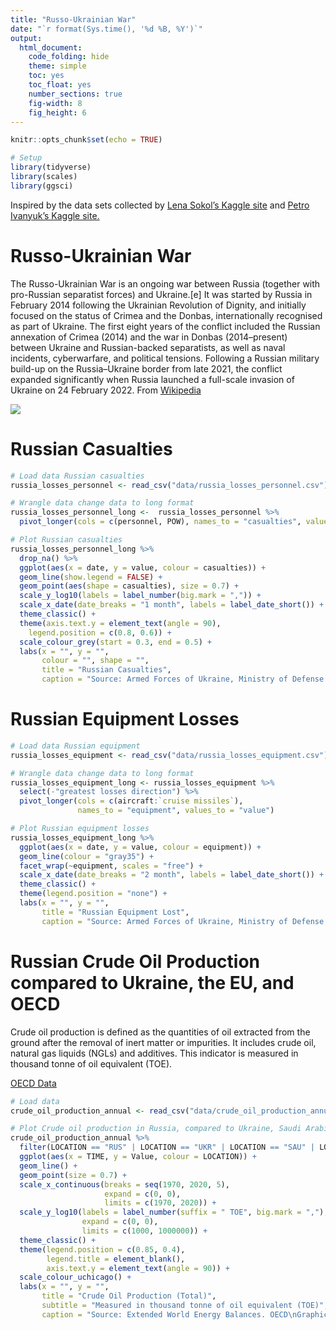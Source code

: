 ```yaml
---
title: "Russo-Ukrainian War"
date: "`r format(Sys.time(), '%d %B, %Y')`"
output: 
  html_document:
    code_folding: hide
    theme: simple
    toc: yes
    toc_float: yes
    number_sections: true
    fig-width: 8
    fig_height: 6
---
```

```r
knitr::opts_chunk$set(echo = TRUE)

# Setup
library(tidyverse)
library(scales)
library(ggsci)
```
Inspired by the data sets collected by [Lena Sokol's Kaggle site](https://www.kaggle.com/code/sokolheavy/2022-ukraine-russia-war-visualization) and [Petro Ivanyuk's Kaggle site.](https://www.kaggle.com/datasets/piterfm/2022-ukraine-russian-war)

# Russo-Ukrainian War

The Russo-Ukrainian War is an ongoing war between Russia (together with pro-Russian separatist forces) and Ukraine.[e] It was started by Russia in February 2014 following the Ukrainian Revolution of Dignity, and initially focused on the status of Crimea and the Donbas, internationally recognised as part of Ukraine. The first eight years of the conflict included the Russian annexation of Crimea (2014) and the war in Donbas (2014–present) between Ukraine and Russian-backed separatists, as well as naval incidents, cyberwarfare, and political tensions. Following a Russian military build-up on the Russia–Ukraine border from late 2021, the conflict expanded significantly when Russia launched a full-scale invasion of Ukraine on 24 February 2022. From [Wikipedia](https://en.wikipedia.org/wiki/Russo-Ukrainian_War#2022_Russian_invasion_of_Ukraine)  

![](https://upload.wikimedia.org/wikipedia/commons/thumb/4/4f/2022_Russian_invasion_of_Ukraine.svg/1920px-2022_Russian_invasion_of_Ukraine.svg.png)

# Russian Casualties

```r
# Load data Russian casualties
russia_losses_personnel <- read_csv("data/russia_losses_personnel.csv")

# Wrangle data change data to long format
russia_losses_personnel_long <-  russia_losses_personnel %>% 
  pivot_longer(cols = c(personnel, POW), names_to = "casualties", values_to = "value")

# Plot Russian casualties
russia_losses_personnel_long %>%
  drop_na() %>%
  ggplot(aes(x = date, y = value, colour = casualties)) +
  geom_line(show.legend = FALSE) +
  geom_point(aes(shape = casualties), size = 0.7) +
  scale_y_log10(labels = label_number(big.mark = ",")) +
  scale_x_date(date_breaks = "1 month", labels = label_date_short()) +
  theme_classic() +
  theme(axis.text.y = element_text(angle = 90),
    legend.position = c(0.8, 0.6)) +
  scale_colour_grey(start = 0.3, end = 0.5) +
  labs(x = "", y = "",
       colour = "", shape = "",
       title = "Russian Casualties",
       caption = "Source: Armed Forces of Ukraine, Ministry of Defense of Ukraine\nGraphic: @weiyuet")
```

# Russian Equipment Losses

```r
# Load data Russian equipment
russia_losses_equipment <- read_csv("data/russia_losses_equipment.csv")

# Wrangle data change data to long format
russia_losses_equipment_long <- russia_losses_equipment %>% 
  select(-"greatest losses direction") %>% 
  pivot_longer(cols = c(aircraft:`cruise missiles`),
               names_to = "equipment", values_to = "value")

# Plot Russian equipment losses
russia_losses_equipment_long %>%
  ggplot(aes(x = date, y = value, colour = equipment)) +
  geom_line(colour = "gray35") +
  facet_wrap(~equipment, scales = "free") +
  scale_x_date(date_breaks = "2 month", labels = label_date_short()) +
  theme_classic() +
  theme(legend.position = "none") +
  labs(x = "", y = "",
       title = "Russian Equipment Lost",
       caption = "Source: Armed Forces of Ukraine, Ministry of Defense of Ukraine\nGraphic: @weiyuet")
```

# Russian Crude Oil Production compared to Ukraine, the EU, and OECD

Crude oil production is defined as the quantities of oil extracted from the ground after the removal of inert matter or impurities. It includes crude oil, natural gas liquids (NGLs) and additives. This indicator is measured in thousand tonne of oil equivalent (TOE). 

[OECD Data](https://data.oecd.org/energy/crude-oil-production.htm)

```r
# Load data 
crude_oil_production_annual <- read_csv("data/crude_oil_production_annual.csv")

# Plot Crude oil production in Russia, compared to Ukraine, Saudi Arabia, Norway, and the EU
crude_oil_production_annual %>% 
  filter(LOCATION == "RUS" | LOCATION == "UKR" | LOCATION == "SAU" | LOCATION == "NOR" | LOCATION == "USA" | LOCATION == "EU28") %>%
  ggplot(aes(x = TIME, y = Value, colour = LOCATION)) +
  geom_line() +
  geom_point(size = 0.7) +
  scale_x_continuous(breaks = seq(1970, 2020, 5),
                     expand = c(0, 0),
                     limits = c(1970, 2020)) +
  scale_y_log10(labels = label_number(suffix = " TOE", big.mark = ","),
                expand = c(0, 0),
                limits = c(1000, 1000000)) +
  theme_classic() +
  theme(legend.position = c(0.85, 0.4), 
        legend.title = element_blank(),
        axis.text.y = element_text(angle = 90)) +
  scale_colour_uchicago() +
  labs(x = "", y = "",
       title = "Crude Oil Production (Total)",
       subtitle = "Measured in thousand tonne of oil equivalent (TOE)",
       caption = "Source: Extended World Energy Balances. OECD\nGraphic: @weiyuet")
```

